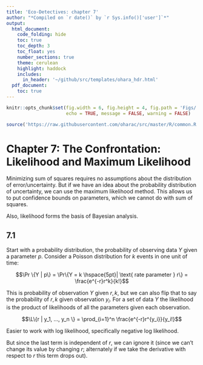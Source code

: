 ```yaml
---
title: 'Eco-Detectives: chapter 7'
author: "*Compiled on `r date()` by `r Sys.info()['user']`*"
output: 
  html_document:
    code_folding: hide
    toc: true
    toc_depth: 3
    toc_float: yes
    number_sections: true
    theme: cerulean
    highlight: haddock
    includes: 
      in_header: '~/github/src/templates/ohara_hdr.html'
  pdf_document:
    toc: true
---
```


``` r

knitr::opts_chunk$set(fig.width = 6, fig.height = 4, fig.path = 'Figs/',
                      echo = TRUE, message = FALSE, warning = FALSE)

source('https://raw.githubusercontent.com/oharac/src/master/R/common.R')

```

$\newcommand{\E}{\mathbb{E}} \newcommand{\Var}{\mathrm{Var}} \newcommand{\L}{\mathscr{L}} \newcommand{\LL}{\mathscr{l}}$

# Chapter 7: The Confrontation: Likelihood and Maximum Likelihood

Minimizing sum of squares requires no assumptions about the distribution of error/uncertainty.  But if we have an idea about the probability distribution of uncertainty, we can use the maximum likelihood method.  This allows us to put confidence bounds on parameters, which we cannot do with sum of squares.

Also, likelihood forms the basis of Bayesian analysis.


## 7.1

Start with a probability distribution, the probability of observing data $Y$ given a parameter $p$.  Consider a Poisson distribution for $k$ events in one unit of time:

$$\Pr \{Y | p\} = \Pr\{Y = k \hspace{5pt}| \text{ rate parameter } r\} = \frac{e^{-r}r^k}{k!}$$

This is probability of observation $Y$ given $r, k$, but we can also flip that to say the probability of $r, k$ given observation $y_i$.  For a set of data $Y$ the likelihood is the product of likelihoods of all the parameters given each observation.

$$\L\{r | y_1, ..., y_n \} = \prod_{i=1}^n \frac{e^{-r}r^{y_i}}{y_i!}$$

Easier to work with log likelihood, specifically negative log likelihood.

\begin{align*}
  \LL\{r | Y\} &= -\sum_{i=1}^n (-r \ln(e) + y_i \ln(r) - \ln(y_i!))\\
    &= nr - \ln(r) \sum_{i=1}^n y_i  + \sum_{i=1}^n \ln(y_i!)
\end{align*}

But since the last term is independent of $r$, we can ignore it (since we can't change its value by changing $r$; alternately if we take the derivative with respect to $r$ this term drops out).

\begin{align*}
  \LL\{r | Y\} &= nr - \ln(r) \sum_{i=1}^n y_i  + \sum_{i=1}^n \ln(y_i!)\\
  \frac{\partial\LL\{r | Y\}}{\partial r} &= n - \frac{\sum_{i=1}^n y_i}{r} = 0\\[12pt]
  \Longrightarrow \hat r &= \frac{\sum_{i=1}^n y_i}{n}
\end{align*}

